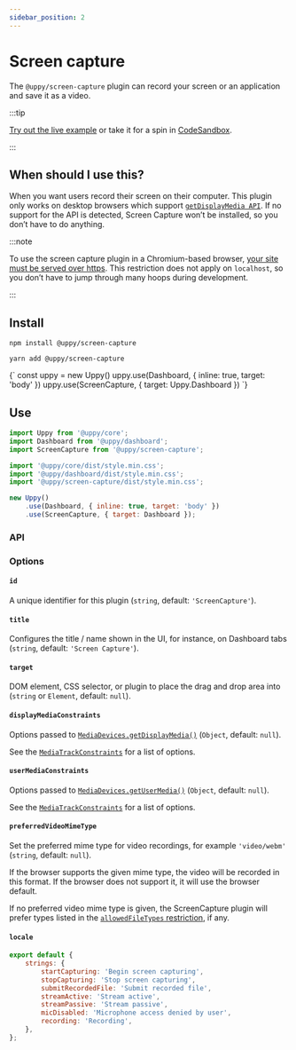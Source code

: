 ```yaml
---
sidebar_position: 2
---
```




# Screen capture

The `@uppy/screen-capture` plugin can record your screen or an application and
save it as a video.

:::tip

[Try out the live example](/examples) or take it for a spin in
[CodeSandbox](https://codesandbox.io/s/uppy-dashboard-xpxuhd).

:::

## When should I use this?

When you want users record their screen on their computer. This plugin only
works on desktop browsers which support
[`getDisplayMedia API`](https://developer.mozilla.org/en-US/docs/Web/API/MediaDevices/getDisplayMedia).
If no support for the API is detected, Screen Capture won’t be installed, so you
don’t have to do anything.

:::note

To use the screen capture plugin in a Chromium-based browser,
[your site must be served over https](https://developers.google.com/web/updates/2015/10/chrome-47-webrtc#public_service_announcements).
This restriction does not apply on `localhost`, so you don’t have to jump
through many hoops during development.

:::

## Install

<Tabs>
  <TabItem value="npm" label="NPM" default>

```shell
npm install @uppy/screen-capture
```

  </TabItem>

  <TabItem value="yarn" label="Yarn">

```shell
yarn add @uppy/screen-capture
```

  </TabItem>

  <TabItem value="cdn" label="CDN">
    <UppyCdnExample>
      {`
        const uppy = new Uppy()
        uppy.use(Dashboard, { inline: true, target: 'body' })
        uppy.use(ScreenCapture, { target: Uppy.Dashboard })
      `}
    </UppyCdnExample>
  </TabItem>
</Tabs>

## Use

```js {3,7,11} showLineNumbers
import Uppy from '@uppy/core';
import Dashboard from '@uppy/dashboard';
import ScreenCapture from '@uppy/screen-capture';

import '@uppy/core/dist/style.min.css';
import '@uppy/dashboard/dist/style.min.css';
import '@uppy/screen-capture/dist/style.min.css';

new Uppy()
	.use(Dashboard, { inline: true, target: 'body' })
	.use(ScreenCapture, { target: Dashboard });
```

### API

### Options

#### `id`

A unique identifier for this plugin (`string`, default: `'ScreenCapture'`).

#### `title`

Configures the title / name shown in the UI, for instance, on Dashboard tabs
(`string`, default: `'Screen Capture'`).

#### `target`

DOM element, CSS selector, or plugin to place the drag and drop area into
(`string` or `Element`, default: `null`).

#### `displayMediaConstraints`

Options passed to
[`MediaDevices.getDisplayMedia()`](https://developer.mozilla.org/en-US/docs/Web/API/MediaDevices/getDisplayMedia)
(`Object`, default: `null`).

See the
[`MediaTrackConstraints`](https://developer.mozilla.org/en-US/docs/Web/API/MediaTrackConstraints)
for a list of options.

#### `userMediaConstraints`

Options passed to
[`MediaDevices.getUserMedia()`](https://developer.mozilla.org/en-US/docs/Web/API/MediaDevices/getUserMedia)
(`Object`, default: `null`).

See the
[`MediaTrackConstraints`](https://developer.mozilla.org/en-US/docs/Web/API/MediaTrackConstraints)
for a list of options.

#### `preferredVideoMimeType`

Set the preferred mime type for video recordings, for example `'video/webm'`
(`string`, default: `null`).

If the browser supports the given mime type, the video will be recorded in this
format. If the browser does not support it, it will use the browser default.

If no preferred video mime type is given, the ScreenCapture plugin will prefer
types listed in the [`allowedFileTypes` restriction](/docs/uppy/#restrictions),
if any.

#### `locale`

```js
export default {
	strings: {
		startCapturing: 'Begin screen capturing',
		stopCapturing: 'Stop screen capturing',
		submitRecordedFile: 'Submit recorded file',
		streamActive: 'Stream active',
		streamPassive: 'Stream passive',
		micDisabled: 'Microphone access denied by user',
		recording: 'Recording',
	},
};
```
